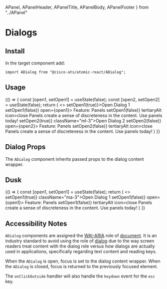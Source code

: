 

  APanel,
  APanelHeader,
  APanelTitle,
  APanelBody,
  APanelFooter
} from "../APanel"

<Meta title="Components/Dialogs" component={ADialog} />

# Dialogs

## Install

In the target component add:

```
import ADialog from "@cisco-ats/atomic-react/ADialog";
```

## Usage

<Preview>
  <Story name="usage-1">
  <AApp style={{minHeight: 500}}>
    <YourComponent>
      {() => {
        const [open1, setOpen1] = useState(false);
        const [open2, setOpen2] = useState(false);
        return (
          <>
          <AButton onClick={() => setOpen1(true)}>Open Dialog 1</AButton>
          <ADialog
            onClickOutside={() => setOpen1(false)}
            open={open1}>
            <APanel type="dialog">
              <APanelHeader>
                <APanelTitle>
                  Feature: Panels
                </APanelTitle>
                <AButton onClick={() => setOpen1(false)} tertiaryAlt icon><AIcon>close</AIcon></AButton>
              </APanelHeader>
              <APanelBody>
                Panels create a sense of discreteness in the content.
              </APanelBody>
              <APanelFooter>
                Use panels today!
              </APanelFooter>
            </APanel>
          </ADialog>
          <AButton onClick={() => setOpen2(true)} className="ml-3">Open Dialog 2</AButton>
          <ADialog
            onClickOutside={() => setOpen2(false)}
            open={open2}>
            <APanel type="dialog">
              <APanelHeader>
                <APanelTitle>
                  Feature: Panels
                </APanelTitle>
                <AButton onClick={() => setOpen2(false)} tertiaryAlt icon><AIcon>close</AIcon></AButton>
              </APanelHeader>
              <APanelBody>
                Panels create a sense of discreteness in the content.
              </APanelBody>
              <APanelFooter>
                Use panels today!
              </APanelFooter>
            </APanel>
          </ADialog>
          </>
        )
      }}
    </YourComponent>
  </AApp>
  </Story>
</Preview>

## Dialog Props

The `ADialog` component inherits passed props to the dialog content wrapper.

<Props of={ADialog} />

## Dusk

<Preview>
  <Story name="dusk-1">
  <AApp theme="dusk" style={{minHeight: 500}}>
    <YourComponent>
      {() => {
        const [open1, setOpen1] = useState(false);
        return (
          <>
          <AButton onClick={() => setOpen1(true)} className="ma-3">Open Dialog 1</AButton>
          <ADialog
            onClickOutside={() => setOpen1(false)}
            open={open1}>
            <APanel type="dialog">
              <APanelHeader>
                <APanelTitle>
                  Feature: Panels
                </APanelTitle>
                <AButton onClick={() => setOpen1(false)} tertiaryAlt icon><AIcon>close</AIcon></AButton>
              </APanelHeader>
              <APanelBody>
                Panels create a sense of discreteness in the content.
              </APanelBody>
              <APanelFooter>
                Use panels today!
              </APanelFooter>
            </APanel>
          </ADialog>
          </>
        )
      }}
    </YourComponent>
  </AApp>
  </Story>
</Preview>

## Accessibility Notes

`ADialog` components are assigned the [WAI-ARIA](https://www.w3.org/WAI/standards-guidelines/aria/) role of [document](https://www.w3.org/TR/wai-aria/#document). It is an industry standard to avoid using the role of [dialog](https://www.w3.org/TR/wai-aria/#dialog) due to the way screen readers treat content with the dialog role versus how dialogs are actually used in applications, specifically regarding text content and reading keys.

When the `ADialog` is open, focus is set to the dialog content wrapper. When the `ADialog` is closed, focus is returned to the previously focused element.

The `onClickOutside` handler will also handle the `keydown` event for the `esc` key.
